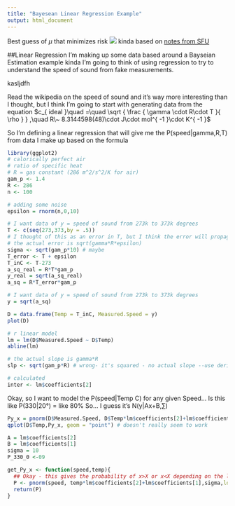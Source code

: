 ```yaml
---
title: "Bayesean Linear Regression Example"
output: html_document
---
```

Best guess of $\mu$ that minimizes risk
![](/Users/kramerPro/Dropbox/Screenshots/Screenshot 2016-10-21 11.01.12.png)
kinda based on [notes from SFU](http://people.stat.sfu.ca/~lockhart/richard/830/13_3/lectures/bayesian_estimation/notes.pdf)

##Linear Regression
I'm making up some data based around a Bayseian Estimation example kinda 
I'm going to think of using regression to try to understand the speed of sound from fake measurements.<p>kasljdfh</p>

Read the wikipedia on the speed of sound and it's way more interesting than I thought, but I think I'm going to start with generating data from the equation $c_{ ideal }\quad =\quad \sqrt { \frac { \gamma \cdot R\cdot T }{ \rho  }  } ,\quad R\~ 8.3144598(48)\cdot J\cdot mol^{ -1 }\cdot K^{ -1 }$

So I'm defining a linear regression that will give me the P(speed|gamma,R,T) from data I make up based on the formula
```r
library(ggplot2)
# calorically perfect air
# ratio of specific heat
# R = gas constant (286 m^2/s^2/K for air)
gam_p <- 1.4
R <- 286 
n <- 100

# adding some noise
epsilon = rnorm(n,0,10)

# I want data of y = speed of sound from 273k to 373k degrees
T <- c(seq(273,373,by = .5))
# I thought of this as an error in T, but I think the error will propagate
# the actual error is sqrt(gamma*R*epsilon)
sigma <- sqrt(gam_p*10) # maybe
T_error <- T + epsilon 
T_inC <- T-273
a_sq_real = R*T*gam_p
y_real = sqrt(a_sq_real)
a_sq = R*T_error*gam_p

# I want data of y = speed of sound from 273k to 373k degrees
y = sqrt(a_sq)

D = data.frame(Temp = T_inC, Measured.Speed = y)
plot(D)

# r linear model
lm = lm(D$Measured.Speed ~ D$Temp)
abline(lm)

# the actual slope is gamma*R
slp <- sqrt(gam_p*R) # wrong- it's squared - no actual slope --use derivative

# calculated
inter <- lm$coefficients[2]

```

Okay, so I want to model the P(speed|Temp C) for any given Speed... 
Is this like P(330|20°) = like 80%
So... I guess it's N(y|Ax+B,∑)

```r



Py_x = pnorm(D$Measured.Speed, D$Temp*lm$coefficients[2]+lm$coefficients[1],sigma)
qplot(D$Temp,Py_x, geom = "point") # doesn't really seem to work

A = lm$coefficients[2]
B = lm$coefficients[1]
sigma = 10
P_330_0 <-09

get_Py_x <- function(speed,temp){
  ## Okay - this gives the probability of x>X or x<X depending on the lower.tail setting. It's not really the prob of being correct. the prob of a point is 0
  P <- pnorm(speed, temp*lm$coefficients[2]+lm$coefficients[1],sigma,lower.tail = FALSE)
  return(P)
}

```


